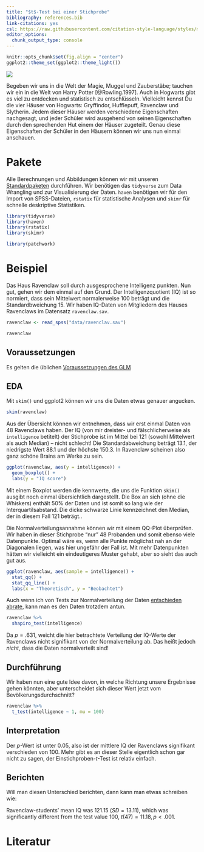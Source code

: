 ```yaml
---
title: "$t$-Test bei einer Stichprobe"
bibliography: references.bib
link-citations: yes
csl: https://raw.githubusercontent.com/citation-style-language/styles/master/apa.csl
editor_options: 
  chunk_output_type: console
---
```


```r
knitr::opts_chunk$set(fig.align = "center")
ggplot2::theme_set(ggplot2::theme_light())
```

![](images/hogwarts-express_r.jpg)

Begeben wir uns in die Welt der Magie, Muggel und Zauberstäbe; tauchen wir ein in die Welt von Harry Potter [@Rowling.1997]. Auch in Hogwarts gibt es viel zu entdecken und statistisch zu entschlüsseln. Vielleicht kennst Du die vier Häuser von Hogwarts: Gryffindor, Hufflepuff, Ravenclaw und Slytherin. Jedem dieser Häuser werden verschiedene Eigenschaften nachgesagt, und jeder Schüler wird ausgehend von seinen Eigenschaften durch den sprechenden Hut einem der Häuser zugeteilt. Genau diese Eigenschaften der Schüler in den Häusern können wir uns nun einmal anschauen.


# Pakete
Alle Berechnungen und Abbildungen können wir mit unseren [Standardpaketen](pakete.html) durchführen. Wir benötigen das `tidyverse` zum Data Wrangling und zur Visualisierung der Daten. `haven` benötigen wir für den Import von SPSS-Dateien, `rstatix` für statistische Analysen und `skimr` für schnelle deskriptive Statistiken.
```r
library(tidyverse)
library(haven)
library(rstatix)
library(skimr)
```

```r
library(patchwork)
```


# Beispiel
Das Haus Ravenclaw soll durch ausgesprochene Intelligenz punkten. Nun gut, gehen wir dem einmal auf den Grund. Der Intelligenzquotient (IQ) ist so normiert, dass sein Mittelwert normalerweise 100 beträgt und die Standardbweichung 15. Wir haben IQ-Daten von Mitgliedern des Hauses Ravenclaws im Datensatz `ravenclaw.sav`.
```r
ravenclaw <- read_spss("data/ravenclav.sav")

ravenclaw
```

## Voraussetzungen
Es gelten die üblichen [Voraussetzungen des GLM](voraussetzungen.html)

## EDA
Mit `skim()` und ggplot2 können wir uns die Daten etwas genauer angucken.

```r
skim(ravenclaw)
```

Aus der Übersicht können wir entnehmen, dass wir erst einmal Daten von 48 Ravenclaws haben. Der IQ (von mir dreister- und fälschlicherweise als `intelligence` betitelt) der Stichprobe ist im Mittel bei 121 (sowohl Mittelwert als auch Median) -- nicht schlecht! Die Standardabweichung beträgt 13.1, der niedrigste Wert 88.1 und der höchste 150.3. In Ravenclaw scheinen also ganz schöne Brains am Werke zu sein.

```r
ggplot(ravenclaw, aes(y = intelligence)) +
  geom_boxplot() +
  labs(y = "IQ score")
```

Mit einem Boxplot werden die kennwerte, die uns die Funktion `skim()` ausgibt noch einmal übersichtlich dargestellt. Die Box an sich (ohne die Whiskers) enthält 50% der Daten und ist somit so lang wie der Interquartilsabstand. Die dicke schwarze Linie kennzeichnet den Median, der in diesem Fall 121 beträgt..

Die Normalverteilungsannahme können wir mit einem QQ-Plot überprüfen. Wir haben in dieser Stichprobe "nur" 48 Probanden und somit ebenso viele Datenpunkte. Optimal wäre es, wenn alle Punkte möglichst nah an der Diagonalen liegen, was hier ungefähr der Fall ist. Mit mehr Datenpunkten hätten wir vielleicht ein eindeutigeres Muster gehabt, aber so sieht das auch gut aus.
```r
ggplot(ravenclaw, aes(sample = intelligence)) +
  stat_qq() +
  stat_qq_line() +
  labs(x = "Theoretisch", y = "Beobachtet")
```

Auch wenn ich von Tests zur Normalverteilung der Daten [entschieden abrate](voraussetzungen.html), kann man es den Daten trotzdem antun.
```r
ravenclaw %>% 
  shapiro_test(intelligence)
```

Da $p = .631$, weicht die hier betrachtete Verteilung der IQ-Werte der Ravenclaws nicht signifikant von der Normalverteilung ab. Das heißt jedoch *nicht*, dass die Daten normalverteilt sind!

## Durchführung
Wir haben nun eine gute Idee davon, in welche Richtung unsere Ergebnisse gehen könnten, aber unterscheidet sich dieser Wert jetzt vom Bevölkerungsdurchschnitt?

```r
ravenclaw %>% 
  t_test(intelligence ~ 1, mu = 100)
```


## Interpretation
Der $p$-Wert ist unter 0.05, also ist der mittlere IQ der Ravenclaws signifikant verschieden von 100. Mehr gibt es an dieser Stelle eigentlich schon gar nicht zu sagen, der Einstichproben-$t$-Test ist relativ einfach.


## Berichten
Will man diesen Unterschied berichten, dann kann man etwas schreiben wie: 

Ravenclaw-students' mean IQ was $121.15$ ($SD = 13.11$), which was significantly different from the test value 100, $t(47) = 11.18, p < .001$.


# Literatur